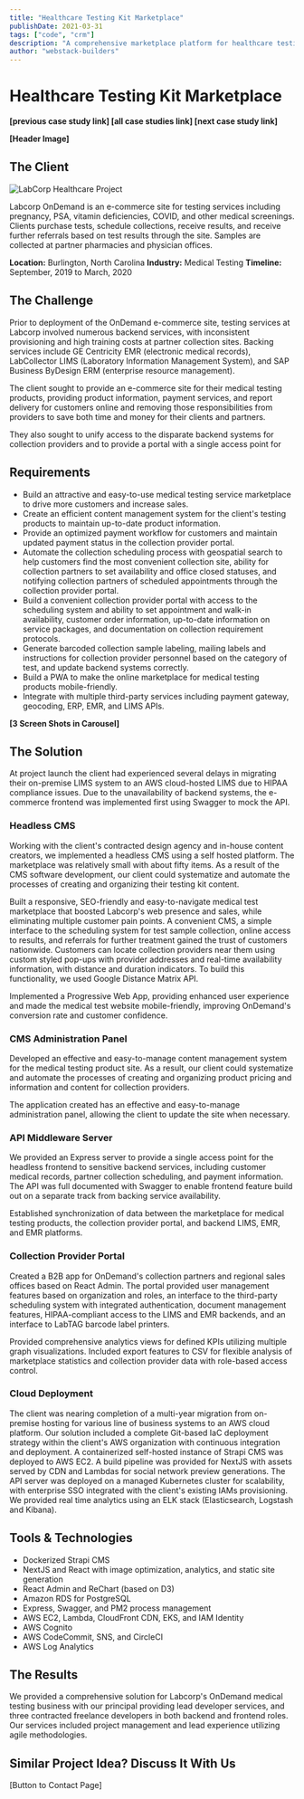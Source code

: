 ```yaml
---
title: "Healthcare Testing Kit Marketplace"
publishDate: 2021-03-31
tags: ["code", "crm"]
description: "A comprehensive marketplace platform for healthcare testing kits"
author: "webstack-builders"
---
```


# Healthcare Testing Kit Marketplace

**[previous case study link] [all case studies link] [next case study link]**

**[Header Image]**

## The Client

![LabCorp Healthcare Project](./cover.webp)

Labcorp OnDemand is an e-commerce site for testing services including pregnancy, PSA, vitamin deficiencies, COVID, and other medical screenings. Clients purchase tests, schedule collections, receive results, and receive further referrals based on test results through the site. Samples are collected at partner pharmacies and physician offices.

**Location:** Burlington, North Carolina
**Industry:** Medical Testing
**Timeline:** September, 2019 to March, 2020

## The Challenge

Prior to deployment of the OnDemand e-commerce site, testing services at Labcorp involved numerous backend services, with inconsistent provisioning and high training costs at partner collection sites. Backing services include GE Centricity EMR (electronic medical records), LabCollector LIMS (Laboratory Information Management System), and SAP Business ByDesign ERM (enterprise resource management).

The client sought to provide an e-commerce site for their medical testing products, providing product information, payment services, and report delivery for customers online and removing those responsibilities from providers to save both time and money for their clients and partners.

They also sought to unify access to the disparate backend systems for collection providers and to provide a portal with a single access point for

## Requirements

- Build an attractive and easy-to-use medical testing service marketplace to drive more customers and increase sales.
- Create an efficient content management system for the client's testing products to maintain up-to-date product information.
- Provide an optimized payment workflow for customers and maintain updated payment status in the collection provider portal.
- Automate the collection scheduling process with geospatial search to help customers find the most convenient collection site, ability for collection partners to set availability and office closed statuses, and notifying collection partners of scheduled appointments through the collection provider portal.
- Build a convenient collection provider portal with access to the scheduling system and ability to set appointment and walk-in availability, customer order information, up-to-date information on service packages, and documentation on collection requirement protocols.
- Generate barcoded collection sample labeling, mailing labels and instructions for collection provider personnel based on the category of test, and update backend systems correctly.
- Build a PWA to make the online marketplace for medical testing products mobile-friendly.
- Integrate with multiple third-party services including payment gateway, geocoding, ERP, EMR, and LIMS APIs.

**[3 Screen Shots in Carousel]**

## The Solution

At project launch the client had experienced several delays in migrating their on-premise LIMS system to an AWS cloud-hosted LIMS due to HIPAA compliance issues. Due to the unavailability of backend systems, the e-commerce frontend was implemented first using Swagger to mock the API.

### Headless CMS

Working with the client's contracted design agency and in-house content creators, we implemented a headless CMS using a self hosted platform. The marketplace was relatively small with about fifty items. As a result of the CMS software development, our client could systematize and automate the processes of creating and organizing their testing kit content.

Built a responsive, SEO-friendly and easy-to-navigate medical test marketplace that boosted Labcorp's web presence and sales, while eliminating multiple customer pain points. A convenient CMS, a simple interface to the scheduling system for test sample collection, online access to results, and referrals for further treatment gained the trust of customers nationwide. Customers can locate collection providers near them using custom styled pop-ups with provider addresses and real-time availability information, with distance and duration indicators. To build this functionality, we used Google Distance Matrix API.

Implemented a Progressive Web App, providing enhanced user experience and made the medical test website mobile-friendly, improving OnDemand's conversion rate and customer confidence.

### CMS Administration Panel

Developed an effective and easy-to-manage content management system for the medical testing product site. As a result, our client could systematize and automate the processes of creating and organizing product pricing and information and content for collection providers.

The application created has an effective and easy-to-manage administration panel, allowing the client to update the site when necessary.

### API Middleware Server

We provided an Express server to provide a single access point for the headless frontend to sensitive backend services, including customer medical records, partner collection scheduling, and payment information. The API was full documented with Swagger to enable frontend feature build out on a separate track from backing service availability.

Established synchronization of data between the marketplace for medical testing products, the collection provider portal, and backend LIMS, EMR, and EMR platforms.

### Collection Provider Portal

Created a B2B app for OnDemand's collection partners and regional sales offices based on React Admin. The portal provided user management features based on organization and roles, an interface to the third-party scheduling system with integrated authentication, document management features, HIPAA-compliant access to the LIMS and EMR backends, and an interface to LabTAG barcode label printers.

Provided comprehensive analytics views for defined KPIs utilizing multiple graph visualizations. Included export features to CSV for flexible analysis of marketplace statistics and collection provider data with role-based access control.

### Cloud Deployment

The client was nearing completion of a multi-year migration from on-premise hosting for various line of business systems to an AWS cloud platform. Our solution included a complete Git-based IaC deployment strategy within the client's AWS organization with continuous integration and deployment. A containerized self-hosted instance of Strapi CMS was deployed to AWS EC2. A build pipeline was provided for NextJS with assets served by CDN and Lambdas for social network preview generations. The API server was deployed on a managed Kubernetes cluster for scalability, with enterprise SSO integrated with the client's existing IAMs provisioning. We provided real time analytics using an ELK stack (Elasticsearch, Logstash and Kibana).

## Tools & Technologies

- Dockerized Strapi CMS
- NextJS and React with image optimization, analytics, and static site generation
- React Admin and ReChart (based on D3)
- Amazon RDS for PostgreSQL
- Express, Swagger, and PM2 process management
- AWS EC2, Lambda, CloudFront CDN, EKS, and IAM Identity
- AWS Cognito
- AWS CodeCommit, SNS, and CircleCI
- AWS Log Analytics

## The Results

We provided a comprehensive solution for Labcorp's OnDemand medical testing business with our principal providing lead developer services, and three contracted freelance developers in both backend and frontend roles. Our services included project management and lead experience utilizing agile methodologies.

## Similar Project Idea? Discuss It With Us

[Button to Contact Page]
